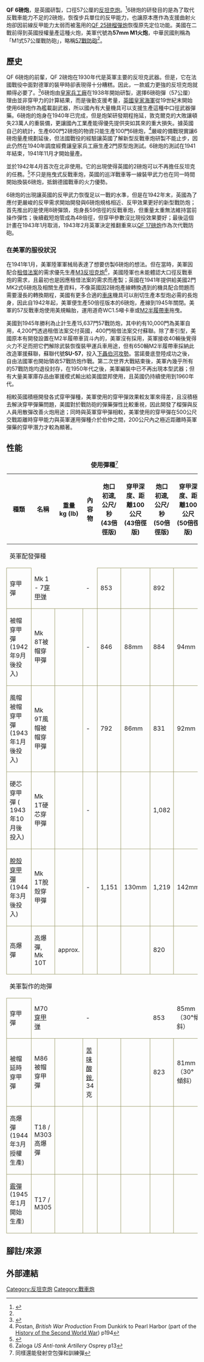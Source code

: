{{noteTA
|G1=Military
|G2=Unit
|1=zh-cn:炮;zh-hk:炮;zh-tw:砲;
|2=zh-cn:自行火炮;zh-hk:自走炮;zh-tw:自走砲;
|3=zh-hans:坦克;zh-hk:坦克;zh-tw:戰車;
|5=zh-cn:主战坦克;zh-tw:主力戰車;zh-hk:主戰坦克;zh-mo:主戰坦克;
|6=zh-cn:驱逐战车;zh-hk:驅逐戰車;zh-tw:驅逐戰車;
|7=zh-cn:步兵战车;zh-hk:步兵戰車;zh-tw:步兵戰車;
|8=zh-cn:轻型坦克;zh-tw:輕戰車;zh-hk:輕型坦克;zh-mo:輕型坦克;
|9=zh-cn:中型坦克;zh-tw:中戰車;zh-hk:中型坦克;zh-mo:中型坦克;
|4=zh-cn:重型坦克;zh-tw:重戰車;zh-hk:重型坦克;zh-mo:重型坦克;
|10=zh-cn:57mm反坦克炮;zh-tw:57戰防砲;zh-hk:57戰防砲;zh-mo:57戰防砲;
}}
{{Infobox Weapon
|name=QF 6磅炮
|image=File:Canadian Forces in the United Kingdom 1939-45 H27915.jpg
|image_size=300px
|caption=加拿大軍隊的6磅炮
|origin={{UK}}
|type=[[反坦克炮|反坦克炮]]<br>[[戰車炮|戰車炮]]
|is_ranged=
|is_bladed=
|is_explosive=
|is_artillery=yes
|is_vehicle=
|is_UK=yes
|service=1942–1960
|used_by={{UK}}<br>{{flag|United States|1912}}<br>{{ISR}}<br>{{flag|Ireland}}<br>{{NLD}}<br>{{PAK}}<br>{{ROK}}<br>{{FRA}}<br>{{USSR}}<br>{{BRA}}<br/>{{ROC}}<ref name="gpwb-2007-01-23">{{cite news| url =http://news.gpwb.gov.tw/news.aspx?ydn=026dTHGgTRNpmRFEgxcbfcCSN9Fhd8KFbqLRgMWauV%2FFtSQpuaMr3AQ2abYBDQsfPzu3MuSwlQgni%2FIE0foF1asT3W539rPZKJ11akLYwYA%3D| title =M1式57公厘戰防砲| date =2007年1月23日| publisher =國防部[[青年日報社|青年日報社]]| work =軍事新聞網| language =zh-tw| dead-url =yes| archive-date =2014年5月29日| archive-url =https://archive.today/20140529131519/http://news.gpwb.gov.tw/news.aspx?ydn=026dTHGgTRNpmRFEgxcbfcCSN9Fhd8KFbqLRgMWauV/FtSQpuaMr3AQ2abYBDQsfPzu3MuSwlQgni/IE0foF1asT3W539rPZKJ11akLYwYA%3D| accessdate =2014年5月29日}}</ref>
|wars= [[第二次世界大戰|第二次世界大戰]]<br>[[韓戰|韓戰]]<br>[[蘇伊士運河危機|蘇伊士運河危機]]
|designer=[[皇家兵工廠|皇家兵工廠]]
|design_date=1940
|manufacturer=
|production_date=1941–1945
|number=
|variants=
|weight=2,520 磅 (1,140 公斤)
|length=
|part_length=Mk II, III: {{convert|8|ft|4|in|m|abbr=on}} 43倍徑<br>Mk IV, V, M1: 50倍徑
|width=1.8公尺
|height=1.28公尺
|crew=6
|cartridge=57×441 mm. R
|caliber=2.24 英吋(57 公厘) 
|action=
|rate=
|velocity=
|range={{convert|1650|yd|m|abbr=on}}
|max_range=5,000 yd (4,600 m) 
|feed=
|sights=No.22c
<!-- Artillery specifications -->
|breech=垂直滑塊
|recoil=
|carriage=
|elevation=-5° to +15°
|traverse=90°
}}
'''QF 6磅炮'''，是英國研製，口徑57公厘的[[反坦克炮|反坦克炮]]。<ref name=WWW>{{Cite web  |url=http://www.oocities.org/hk/f16f18f22f35/indexartillery3.htm  |title=QF6磅中型反坦克炮  |access-date=2014-01-05  |archive-url=https://web.archive.org/web/20140106031736/http://www.oocities.org/hk/f16f18f22f35/indexartillery3.htm  |archive-date=2014-01-06  |dead-url=no  }}</ref>6磅炮的研發目的是為了取代反戰車能力不足的2磅炮，恢復步兵單位的反甲能力，也讓原本應作為支援曲射火炮卻因前線反甲能力太弱而被濫用的[[QF_25磅榴彈炮|QF 25磅榴彈炮]]恢復原先定位功能。美國在二戰前得到英國授權量產這種火炮，美軍代號為'''57mm M1火炮'''，中華民國則稱為「M1式57公厘戰防砲」，略稱[[57戰防砲|57戰防砲]]<ref name="gpwb-2007-01-23"/>。

==歷史==
QF 6磅炮的前輩，QF 2磅炮在1930年代是英軍主要的反坦克武器。但是，它在法國戰役中面對德軍的裝甲時卻表現得十分糟糕。因此，一款威力更強的反坦克炮就顯得必要了。<ref name=WWW2>{{Cite web|url=http://www.militaryfactory.com/armor/detail.asp?armor_id=469|title=QF6磅炮|access-date=2014-01-05|archive-url=https://web.archive.org/web/20140106040341/http://www.militaryfactory.com/armor/detail.asp?armor_id=469|archive-date=2014-01-06|dead-url=no}}</ref>6磅炮由[[皇家兵工廠|皇家兵工廠]]在1938年開始研製，選擇6磅砲彈（57公厘）理由並非穿甲力的計算結果，而是後勤支援考量，[[英國皇家海軍|英國皇家海軍]]從19世紀末開始使用6磅炮作為艦載副武器，所以國內有大量機具可以支援生產這種中口徑武器彈藥。6磅炮的炮身在1940年已完成，但是炮架研發期程拖延，敦克爾克的大敗讓{{link-en|英國遠征軍|British Expeditionary Force (World War II)}}頓失23萬人的重裝備，更讓國內工業產能得優先提供突如其來的重大損失。據英國自己的統計，生產600門2磅炮的物資只能生產100門6磅炮，<ref>Postan, ''British War Production'' From Dunkirk to Pearl Harbor (part of the [[History_of_the_Second_World_War|History of the Second World War]]) p194</ref>嚴峻的備戰現實讓6磅炮量產規劃延後，但法國戰役的經驗讓英國了解新型反戰車炮研製不能止步，因此仍然在1940年調度經費讓皇家兵工廠生產2門原型炮測試。6磅炮的測試在1941年結束，1941年11月才開始量產。

並於1942年4月首次在北非使用。它的出現使得英國的2磅炮可以不再擔任反坦克的任務。<ref name=WWW>{{Cite web  |url=http://www.oocities.org/hk/f16f18f22f35/indexartillery3.htm  |title=QF6磅中型反坦克炮  |access-date=2014-01-05  |archive-url=https://web.archive.org/web/20140106031736/http://www.oocities.org/hk/f16f18f22f35/indexartillery3.htm  |archive-date=2014-01-06  |dead-url=no  }}</ref>不只是拖曳式反戰車炮，英國的巡洋戰車等一線裝甲武力也在同一時間開始換裝6磅炮，抵銷德國戰車的火力優勢。

6磅炮的出現讓英國的反甲武力恢復足以一戰的水準，但是在1942年末，英國為了應付更嚴峻的反甲需求開始開發與6磅炮規格相近、反甲效果更好的新型戰防炮；首先推出的是使用8磅彈頭，炮身長59倍徑的反戰車炮，但重量太重無法維持當前操作彈性；後續截短炮管成為48倍徑，但穿甲參數沒比現役效果要好；最後這個計畫在1943年1月取消，1943年2月英軍決定推翻重來以[[QF_17磅炮|QF 17磅炮]]作為次代戰防砲。

===在美軍的服役狀況===
在1941年1月，美軍陸軍軍械局表達了想要仿製6磅炮的想法。但在當時，美軍因配合[[租借法案|租借法案]]的需求優先生產[[M3反坦克炮|M3反坦克炮]]<ref>Zaloga ''US Anti-tank Artillery'' Osprey p13</ref>，美國陸軍也未能體認大口徑反戰車炮的需求，且最初也是因應租借法案的需求而產製；英國在1941年提供給美國2門MK2式6磅炮及相關生產資料，不像英國因2磅炮產線轉換遇到的機具配合問題而需要漫長的轉換期程，美國有更多合適的[[車床|車床]]機具可以削切生產本型炮必需的長炮身，因此自1942年起，美軍便生產50倍徑版本的6磅炮，產線到1945年關閉。美軍的57反戰車炮使用美規輪胎，運用道奇WC1.5噸卡車或[[M2半履帶車|M2半履帶車]]拖曳。

美國到1945年勝利為止計生產15,637門57戰防炮，其中約有10,000門為美軍自用，4,200門透過租借法案交付英國，400門租借法案交付蘇聯。除了牽引型，美國原本有開發設置在M2半履帶車貨斗內的{{le|T48火炮運載車|T48 Gun Motor Carriage}}，美軍沒有採用，英軍接收40輛後覺得火力不足而把它們解除武裝恢復裝甲運兵車用途，但有650輛M2半履帶車採納此改造軍援蘇聯，蘇聯代號'''SU-57'''，投入[[下聶伯河攻勢|下聶伯河攻勢]]。當諾曼底登陸成功之後，自由法國軍也開始領收57戰防炮作戰。第二次世界大戰結束後，美軍內幾乎所有的57戰防炮均退役封存，在1950年代之後，美軍編裝中已不再出現本型武器；但有大量美軍庫存品由軍援模式輸出給美國盟邦使用，且英國仍持續使用到1960年代。

相較英國積極開發各式穿甲彈種，美軍使用的穿甲彈效果較友軍來得差，且沒積極去解決穿甲彈藥問題，美國對於戰防砲的彈藥彈性比較重視，因此開發了榴彈與反人員用散彈改善火炮用途；同時與英軍穿甲彈相較，美軍使用的穿甲彈在500公尺交戰距離時穿甲能力與英軍運用彈種介於伯仲之間，200公尺內之極近距離時英軍彈藥的穿甲潛力才較為顯著。

==性能==

{| class="wikitable"
|- 
|+'''使用彈種'''<ref>同樣還能發射空包彈和訓練彈</ref> 
|- style="vertical-align:top; text-align:center; border:1px solid #996;" 
! width="17%"   | 種類
! width="12%"   | 名稱
! width="10%"  | 重量 <br>kg (lb) 
! width="10%"   | 內容物
! width="12%"   | 炮口初速, 公尺/秒 <br>(43倍徑版)
! width="14%"   | 穿甲深度、距離100公尺<br>(43倍徑版)
! width="10%"   | 炮口初速, 公尺/秒  <br>(50倍徑版)
! width="25%"   |  穿甲深度、距離100公尺<br>(50倍徑版)
|- style="vertical-align:top; text-align:center;"
| colspan="8" | 英軍配發彈種
|- style="vertical-align:top; text-align:center;" 
| style="border:1px solid #996; text-align:left" | 穿甲彈
|  Mk 1 - 7[[穿甲弹|穿甲弹]]
| {{convert|2.86|kg|lb|abbr=values}}
| -
| style="border:1px solid #996" | 853
| style="border:1px solid #996" | 
| style="border:1px solid #996" | 892
| style="border:1px solid #996" | 
|- style="vertical-align:top; text-align:center;"
| style="border:1px solid #996; text-align:left" | 被帽穿甲彈 (1942年9月後投入)
| style="border:1px solid #996" | Mk 8T被帽穿甲彈
| style="border:1px solid #996" | {{convert|2.86|kg|lb|abbr=values}}
| style="border:1px solid #996" | -
| style="border:1px solid #996" | 846
| style="border:1px solid #996" | 88mm
| style="border:1px solid #996" | 884
| style="border:1px solid #996" | 94mm
|- style="vertical-align:top; text-align:center;"
| style="border:1px solid #996; text-align:left" | 風帽被帽穿甲彈(1943年1月後投入)
| style="border:1px solid #996" | Mk 9T風帽被帽穿甲彈
| style="border:1px solid #996" | {{convert|3.23|kg|lb|abbr=values}}
| style="border:1px solid #996" | -
| style="border:1px solid #996" | 792
| style="border:1px solid #996" | 86mm
| style="border:1px solid #996" | 831
| style="border:1px solid #996" | 92mm
|- style="vertical-align:top; text-align:center;"
| style="border:1px solid #996; text-align:left" | 硬芯穿甲彈 ( 1943年10月後投入)
| style="border:1px solid #996" | Mk 1T硬芯穿甲彈
| style="border:1px solid #996" | {{convert|1.90|kg|lb|abbr=values}}
| style="border:1px solid #996" | -
| style="border:1px solid #996" | 
| style="border:1px solid #996" | 
| style="border:1px solid #996" | 1,082
| style="border:1px solid #996" | 
|- style="vertical-align:top; text-align:center;"
| style="border:1px solid #996; text-align:left" | [[脫殼穿甲彈|脫殼穿甲彈]] (1944年3月後投入)
| style="border:1px solid #996" | Mk 1T脫殼穿甲彈
| style="border:1px solid #996" | {{convert|1.42|kg|lb|abbr=values}}
| style="border:1px solid #996" | -
| style="border:1px solid #996" | 1,151
| style="border:1px solid #996" | 130mm
| style="border:1px solid #996" | 1,219
| style="border:1px solid #996" | 142mm
|- style="vertical-align:top; text-align:center;"
| style="border:1px solid #996; text-align:left" | 高爆彈
| style="border:1px solid #996" | 高爆彈, Mk 10T
| style="border:1px solid #996" | approx. {{convert|3|kg|lb|abbr=values}}
| style="border:1px solid #996" | 
| style="border:1px solid #996" | 
| style="border:1px solid #996" | 
| style="border:1px solid #996" | 820
| style="border:1px solid #996" | 
|- style="vertical-align:top; text-align:center;"
| colspan="8" | 美軍製作的炮彈
|- style="vertical-align:top; text-align:center;" 
| style="border:1px solid #996; text-align:left" | 穿甲彈
| M70[[穿甲弹|穿甲弹]]
| {{convert|2.85|kg|abbr=values}}
| -
| 
| 
| 853
| 85mm （30°傾斜）
|- style="vertical-align:top; text-align:center;"
| style="border:1px solid #996; text-align:left" | 被帽延時穿甲彈
| style="border:1px solid #996" | M86被帽穿甲彈
| style="border:1px solid #996" | {{convert|3.30|kg|lb|abbr=values}}
| style="border:1px solid #996" | [[苦味酸銨|苦味酸銨]], 34克
| style="border:1px solid #996" | 
| style="border:1px solid #996" | 
| style="border:1px solid #996" | 823
| style="border:1px solid #996" | 81mm （30°傾斜）
|- style="vertical-align:top; text-align:center;"
| style="border:1px solid #996; text-align:left" | 高爆彈 (1944年3月授權生產)
| style="border:1px solid #996" | T18 / M303高爆彈
| style="border:1px solid #996" | 
| style="border:1px solid #996" | 
| style="border:1px solid #996" | 
| style="border:1px solid #996" | 
| style="border:1px solid #996" | 
| style="border:1px solid #996" | 
|- style="vertical-align:top; text-align:center;"
| style="border:1px solid #996; text-align:left" | [[霰彈|霰彈]](1945年1月開始生產)
| style="border:1px solid #996" |  T17 / M305
| style="border:1px solid #996" | 
| style="border:1px solid #996" | 
| style="border:1px solid #996" | 
| style="border:1px solid #996" | 
| style="border:1px solid #996" | 
| style="border:1px solid #996" | 
|}


==腳註/來源==
{{reflist}}
==外部連結==
{{commons|QF 6 pounder}}
{{二戰英聯邦火炮}}
[[Category:反坦克炮|Category:反坦克炮]]
[[Category:戰車炮|Category:戰車炮]]